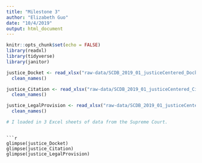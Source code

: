 ```yaml
---
title: "Milestone 3"
author: "Elizabeth Guo"
date: "10/4/2019"
output: html_document
---
```


```r
knitr::opts_chunk$set(echo = FALSE)
library(readxl)
library(tidyverse)
library(janitor)
```

```r
justice_Docket <- read_xlsx("raw-data/SCDB_2019_01_justiceCentered_Docket.xlsx") %>% 
  clean_names()

justice_Citation <- read_xlsx("raw-data/SCDB_2019_01_justiceCentered_Citation.xlsx") %>% 
  clean_names()

justice_LegalProvision <- read_xlsx("raw-data/SCDB_2019_01_justiceCentered_LegalProvision.xlsx") %>% 
  clean_names()

# I loaded in 3 Excel sheets of data from the Supreme Court.
```
```

```r

glimpse(justice_Docket)
glimpse(justice_Citation)
glimpse(justice_LegalProvision)

```



